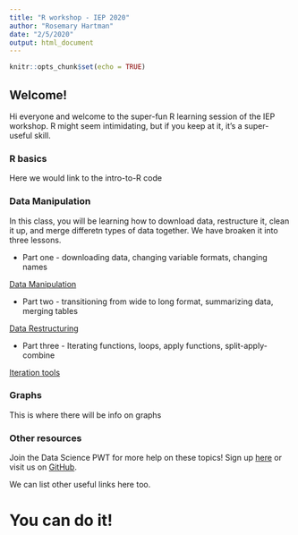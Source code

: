 ```yaml
---
title: "R workshop - IEP 2020"
author: "Rosemary Hartman"
date: "2/5/2020"
output: html_document
---
```


```r
knitr::opts_chunk$set(echo = TRUE)
```

## Welcome!

Hi everyone and welcome to the super-fun R learning session of the IEP workshop. R might seem intimidating, but if you keep at it, it's a super-useful skill. 


### R basics


Here we would link to the intro-to-R code


### Data Manipulation

In this class, you will be learning how to download data, restructure it, clean it up, and merge differetn types of data together. We have broaken it into three lessons.

* Part one - downloading data, changing variable formats, changing names

[Data Manipulation](data-mainpulation.html)

* Part two - transitioning from wide to long format, summarizing data, merging tables

[Data Restructuring](dataset-restructuring.html)

* Part three - Iterating functions, loops, apply functions, split-apply-combine

[Iteration tools](applyfunctions.html)


### Graphs

This is where there will be info on graphs


### Other resources

Join the Data Science PWT for more help on these topics! Sign up [here](https://groups.google.com/forum/#!forum/bay-delta-datascience)
or visit us on [GitHub](https://github.com/InteragencyEcologicalProgram/DataScience).

We can list other useful links here too.


# You can do it!

